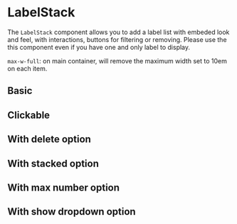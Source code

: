 

# LabelStack

The `LabelStack` component allows you to add a label list with embeded look and feel, with interactions, buttons for filtering or removing. Please use the this component even if you have one and only label to display.

`max-w-full`: on main container, will remove the maximum width set to 10em on each item.

## Basic

<Canvas withSource="open">
    <Story id="components-labelstack--basic" />
</Canvas>

## Clickable

<Canvas>
    <Story id="components-labelstack--clickable" />
</Canvas>

## With delete option

<Canvas>
    <Story id="components-labelstack--with-delete" />
</Canvas>

## With stacked option

<Canvas>
    <Story id="components-labelstack--stacked" />
</Canvas>

## With max number option

<Canvas>
    <Story id="components-labelstack--max" />
</Canvas>

## With show dropdown option

<Canvas>
    <Story id="components-labelstack--dropdown" />
</Canvas>

<div class="hidden">
    <Primary />
</div>

<ArgsTable of={LabelStack} />
